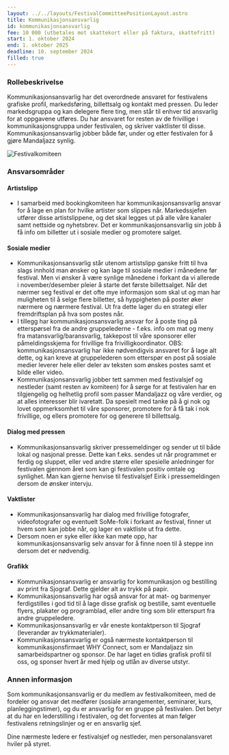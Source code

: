 ```yaml
---
layout: ../../layouts/FestivalCommitteePositionLayout.astro
title: Kommunikasjonsansvarlig
id: kommunikasjonsansvarlig
fee: 10 000 (utbetales mot skattekort eller på faktura, skattefritt)
start: 1. oktober 2024
end: 1. oktober 2025
deadline: 10. september 2024
filled: true
---
```


### Rollebeskrivelse

Kommunikasjonsansvarlig har det overordnede ansvaret for festivalens grafiske profil, markedsføring, billettsalg og kontakt med pressen. Du leder markedsgruppa og kan delegere flere ting, men står til enhver tid ansvarlig for at oppgavene utføres. Du har ansvaret for resten av de frivillige i kommunikasjonsgruppa under festivalen, og skriver vaktlister til disse. Kommunikasjonsansvarlig jobber både før, under og etter festivalen for å gjøre Mandaljazz synlig.

<img
  src="/festivalkomite/markedssjef.jpg"
  alt="Festivalkomiteen"
  class="rounded-lg shadow-lg"
/>

### Ansvarsområder

#### Artistslipp

- I samarbeid med bookingkomiteen har kommunikasjonsansvarlig ansvar for å lage en plan for hvilke artister som slippes når. Markedssjefen utfører disse artistslippene, og det skal legges ut på alle våre kanaler samt nettside og nyhetsbrev. Det er kommunikasjonsansvarlig sin jobb å få info om billetter ut i sosiale medier og promotere salget.

#### Sosiale medier

- Kommunikasjonsansvarlig står utenom artistslipp ganske fritt til hva slags innhold man ønsker og kan lage til sosiale medier i månedene før festival. Men vi ønsker å være synlige månedene i forkant da vi allerede i november/desember pleier å starte det første billettsalget. Når det nærmer seg festival er det ofte mye informasjon som skal ut og man har muligheten til å selge flere billetter, så hyppigheten på poster øker nærmere og nærmere festival. Ut fra dette lager du en strategi eller fremdriftsplan på hva som postes når.
- I tillegg har kommunikasjonsansvarlig ansvar for å poste ting på etterspørsel fra de andre gruppelederne - f.eks. info om mat og meny fra matansvarlig/baransvarlig, takkepost til våre sponsorer eller påmeldingsskjema for frivillige fra frivilligkoordinator. OBS: kommunikasjonsansvarlig har ikke nødvendigvis ansvaret for å lage alt dette, og kan kreve at gruppelederen som etterspør en post på sosiale medier leverer hele eller deler av teksten som ønskes postes samt et bilde eller video.
- Kommunikasjonsansvarlig jobber tett sammen med festivalsjef og nestleder (samt resten av komiteen) for å sørge for at festivalen har en tilgjengelig og helhetlig profil som passer Mandaljazz og våre verdier, og at alles interesser blir ivaretatt. Da spesielt med tanke på å gi nok og lovet oppmerksomhet til våre sponsorer, promotere for å få tak i nok frivillige, og ellers promotere for og generere til billettsalg.

#### Dialog med pressen

- Kommunikasjonsansvarlig skriver pressemeldinger og sender ut til både lokal og nasjonal presse. Dette kan f.eks. sendes ut når programmet er ferdig og sluppet, eller ved andre større eller spesielle anledninger for festivalen gjennom året som kan gi festivalen positiv omtale og synlighet. Man kan gjerne henvise til festivalsjef Eirik i pressemeldingen dersom de ønsker intervju.

#### Vaktlister

- Kommunikasjonsansvarlig har dialog med frivillige fotografer, videofotografer og eventuelt SoMe-folk i forkant av festival, finner ut hvem som kan jobbe når, og lager en vaktliste ut fra dette.
- Dersom noen er syke eller ikke kan møte opp, har kommunikasjonsansvarlig selv ansvar for å finne noen til å steppe inn dersom det er nødvendig.

#### Grafikk

- Kommunikasjonsansvarlig er ansvarlig for kommunikasjon og bestilling av print fra Sjograf. Dette gjelder alt av trykk på papir.
- Kommunikasjonsansvarlig har også ansvar for at mat- og barmenyer ferdigstilles i god tid til å lage disse grafisk og bestille, samt eventuelle flyers, plakater og programblad, eller andre ting som blir etterspurt fra andre gruppeledere.
- Kommunikasjonsansvarlig er vår eneste kontaktperson til Sjograf (leverandør av trykkmaterialer).
- Kommunikasjonsansvarlig er også nærmeste kontaktperson til kommunikasjonsfirmaet WHY Connect, som er Mandaljazz sin samarbeidspartner og sponsor. De har laget en tidløs grafisk profil til oss, og sponser hvert år med hjelp og utlån av diverse utstyr.

### Annen informasjon

Som kommunikasjonsansvarlig er du medlem av festivalkomiteen, med de fordeler og ansvar det medfører (sosiale arrangementer, seminarer, kurs, planleggingstimer), og du er ansvarlig for en gruppe på festivalen. Det betyr at du har en lederstilling i festivalen, og det forventes at man følger festivalens retningslinjer og er en ansvarlig sjef.

Dine nærmeste ledere er festivalsjef og nestleder, men personalansvaret hviler på styret.
